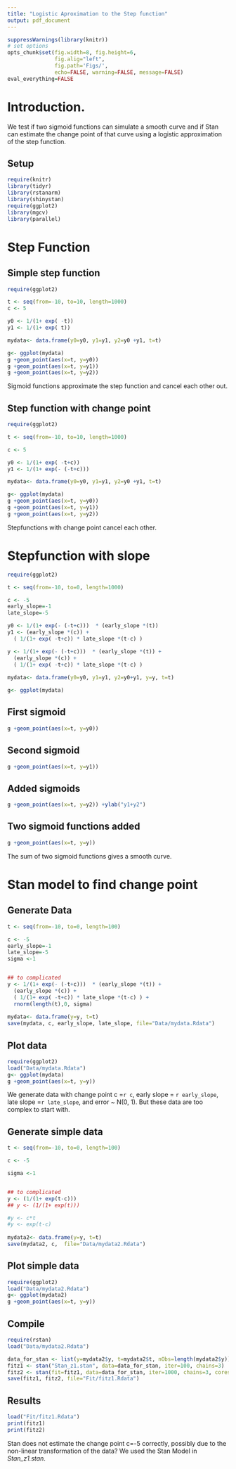 ```yaml
---
title: "Logistic Aproximation to the Step function"
output: pdf_document
---
```

```r
suppressWarnings(library(knitr))
# set options
opts_chunk$set(fig.width=8, fig.height=6, 
               fig.alig="left",
               fig.path='Figs/',
               echo=FALSE, warning=FALSE, message=FALSE)
eval_everything=FALSE
```

# Introduction.
We test if two sigmoid functions can simulate a smooth curve and if Stan can estimate the change point of that curve using a logistic approximation of the step function.

## Setup
```r
require(knitr)
library(tidyr)
library(rstanarm)
library(shinystan)
require(ggplot2)
library(mgcv)
library(parallel)
```

# Step Function

## Simple step function
```r
require(ggplot2)

t <- seq(from=-10, to=10, length=1000)
c <- 5

y0 <- 1/(1+ exp( -t)) 
y1 <- 1/(1+ exp( t))  

mydata<- data.frame(y0=y0, y1=y1, y2=y0 +y1, t=t)

g<- ggplot(mydata)
g +geom_point(aes(x=t, y=y0))
g +geom_point(aes(x=t, y=y1))
g +geom_point(aes(x=t, y=y2))


```

Sigmoid functions approximate the step function and cancel each other out.

## Step function with change point
```r
require(ggplot2)

t <- seq(from=-10, to=10, length=1000)

c <- 5

y0 <- 1/(1+ exp( -t+c)) 
y1 <- 1/(1+ exp(- (-t+c)))  

mydata<- data.frame(y0=y0, y1=y1, y2=y0 +y1, t=t)

g<- ggplot(mydata)
g +geom_point(aes(x=t, y=y0))
g +geom_point(aes(x=t, y=y1))
g +geom_point(aes(x=t, y=y2))


```

Stepfunctions with change point cancel each other.

# Stepfunction with slope
```r
require(ggplot2)

t <- seq(from=-10, to=0, length=1000)

c <- -5
early_slope=-1
late_slope=-5

y0 <- 1/(1+ exp(- (-t+c)))  * (early_slope *(t)) 
y1 <- (early_slope *(c)) +
  ( 1/(1+ exp( -t+c)) * late_slope *(t-c) )

y <- 1/(1+ exp(- (-t+c)))  * (early_slope *(t)) +
  (early_slope *(c)) +
  ( 1/(1+ exp( -t+c)) * late_slope *(t-c) )
  
mydata<- data.frame(y0=y0, y1=y1, y2=y0+y1, y=y, t=t)

g<- ggplot(mydata)
```

## First sigmoid
```r
g +geom_point(aes(x=t, y=y0))
```

## Second sigmoid
```r
g +geom_point(aes(x=t, y=y1))
```

## Added sigmoids
```r
g +geom_point(aes(x=t, y=y2)) +ylab("y1+y2")
```

## Two sigmoid functions added

```r
g +geom_point(aes(x=t, y=y)) 
```
The sum of two sigmoid functions gives a smooth curve.

# Stan model to find change point
## Generate Data
```r

t <- seq(from=-10, to=0, length=100)

c <- -5
early_slope=-1
late_slope=-5
sigma <-1


## to complicated
y <- 1/(1+ exp(- (-t+c)))  * (early_slope *(t)) +
  (early_slope *(c)) +
  ( 1/(1+ exp( -t+c)) * late_slope *(t-c) ) +
  rnorm(length(t),0, sigma)
  
mydata<- data.frame(y=y, t=t)
save(mydata, c, early_slope, late_slope, file="Data/mydata.Rdata")
```

## Plot data
```r
require(ggplot2)
load("Data/mydata.Rdata")
g<- ggplot(mydata)
g +geom_point(aes(x=t, y=y))
```

We generate data with change point c =`r c`, early slope = `r early_slope`, late slope =`r late_slope`, and error ~ N(0, 1). But these data are too complex to start with.

## Generate simple data
```r

t <- seq(from=-10, to=0, length=100)

c <- -5

sigma <-1


## to complicated
y <- (1/(1+ exp(t-c)))
## y <- (1/(1+ exp(t)))

#y <- c*t
#y <- exp(t-c)
  
mydata2<- data.frame(y=y, t=t)
save(mydata2, c,  file="Data/mydata2.Rdata")
```

## Plot simple data
```r
require(ggplot2)
load("Data/mydata2.Rdata")
g<- ggplot(mydata2)
g +geom_point(aes(x=t, y=y))
```

## Compile
```r
require(rstan)
load("Data/mydata2.Rdata")

data_for_stan <- list(y=mydata2$y, t=mydata2$t, nObs=length(mydata2$y))
fitz1 <- stan("Stan_z1.stan", data=data_for_stan, iter=100, chains=3)
fitz2 <- stan(fit=fitz1, data=data_for_stan, iter=1000, chains=3, cores=3)
save(fitz1, fitz2, file="Fit/fitz1.Rdata")
```

## Results
```r
load("Fit/fitz1.Rdata")
print(fitz1)
print(fitz2)
```

Stan does not estimate the change point c=-5 correctly, possibly due to the non-linear transformation of the data?  We used the Stan Model in *Stan_z1.stan*. 
